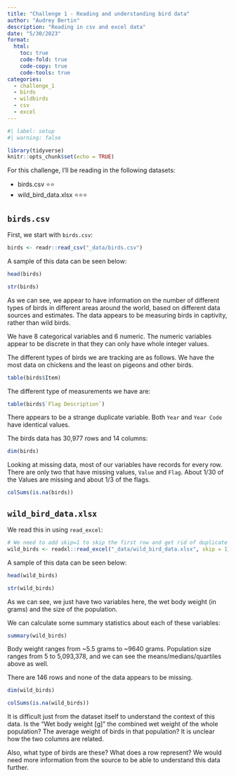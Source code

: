 ```yaml
---
title: "Challenge 1 - Reading and understanding bird data"
author: "Audrey Bertin"
description: "Reading in csv and excel data"
date: "5/30/2023"
format:
  html:
    toc: true
    code-fold: true
    code-copy: true
    code-tools: true
categories:
  - challenge_1
  - birds
  - wildbirds
  - csv
  - excel
---
```


```r
#| label: setup
#| warning: false

library(tidyverse)
knitr::opts_chunk$set(echo = TRUE)
```

For this challenge, I'll be reading in the following datasets:

-   birds.csv ⭐⭐
-   wild_bird_data.xlsx ⭐⭐⭐

## `birds.csv`

First, we start with `birds.csv`:

```r
birds <- readr::read_csv("_data/birds.csv")
```

A sample of this data can be seen below:

```r
head(birds)
```

```r
str(birds)
```


As we can see, we appear to have information on the number of different types of birds in different areas around the world, based on different data sources and estimates. The data appears to be measuring birds in captivity, rather than wild birds.

We have 8 categorical variables and 6 numeric. The numeric variables appear to be discrete in that they can only have whole integer values.

The different types of birds we are tracking are as follows. We have the most data on chickens and the least on pigeons and other birds.

```r
table(birds$Item)
```

The different type of measurements we have are:

```r
table(birds$`Flag Description`)
```
There appears to be a strange duplicate variable. Both `Year` and `Year Code` have identical values.


The birds data has 30,977 rows and 14 columns:

```r
dim(birds)
```

Looking at missing data, most of our variables have records for every row. There are only two that have missing values, `Value` and `Flag`. About 1/30 of the Values are missing and about 1/3 of the flags.

```r
colSums(is.na(birds))
```

## `wild_bird_data.xlsx`

We read this in using `read_excel`:

```r
# We need to add skip=1 to skip the first row and get rid of duplicate header labels
wild_birds <- readxl::read_excel("_data/wild_bird_data.xlsx", skip = 1)
```


A sample of this data can be seen below:

```r
head(wild_birds)
```

```r
str(wild_birds)
```


As we can see, we just have two variables here, the wet body weight (in grams) and the size of the population.

We can calculate some summary statistics about each of these variables:

```r
summary(wild_birds)
```
Body weight ranges from ~5.5 grams to ~9640 grams. Population size ranges from 5 to 5,093,378, and we can see the means/medians/quartiles above as well.


There are 146 rows and none of the data appears to be missing.
```r
dim(wild_birds)
```

```r
colSums(is.na(wild_birds))
```

It is difficult just from the dataset itself to understand the context of this data. Is the "Wet body weight [g]" the combined wet weight of the whole population?  The average weight of birds in that population? It is unclear how the two columns are related.

Also, what type of birds are these? What does a row represent? We would need more information from the source to be able to understand this data further.